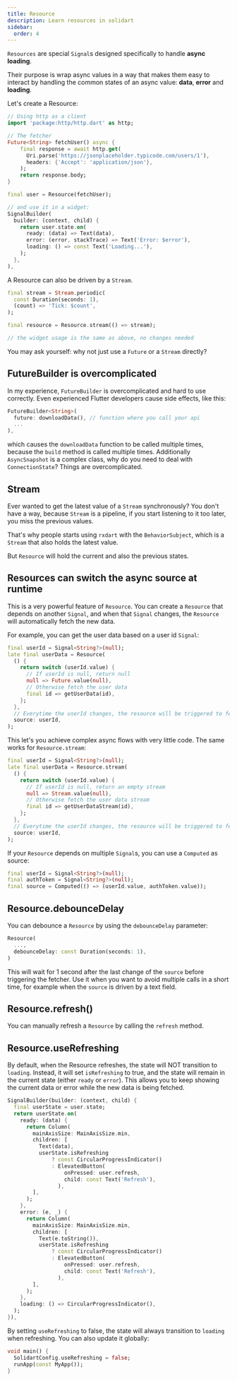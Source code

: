 ```yaml
---
title: Resource
description: Learn resources in solidart
sidebar:
  order: 4
---
```


`Resources` are special `Signal`s designed specifically to handle __async loading__.

Their purpose is wrap async values in a way that makes them easy to interact by handling the common states of an async value: __data__, __error__ and __loading__.

Let's create a Resource:

```dart
// Using http as a client
import 'package:http/http.dart' as http;

// The fetcher
Future<String> fetchUser() async {
    final response = await http.get(
      Uri.parse('https://jsonplaceholder.typicode.com/users/1'),
      headers: {'Accept': 'application/json'},      
    );
    return response.body;
}

final user = Resource(fetchUser);

// and use it in a widget:
SignalBuilder(
  builder: (context, child) {
    return user.state.on(
      ready: (data) => Text(data),
      error: (error, stackTrace) => Text('Error: $error'),
      loading: () => const Text('Loading...'),
    );
  },
),
```

A Resource can also be driven by a `Stream`.

```dart
final stream = Stream.periodic(
  const Duration(seconds: 1),
  (count) => 'Tick: $count',
);

final resource = Resource.stream(() => stream);

// the widget usage is the same as above, no changes needed
```

You may ask yourself: why not just use a `Future` or a `Stream` directly?

## FutureBuilder is overcomplicated

In my experience, `FutureBuilder` is overcomplicated and hard to use correctly.
Even experienced Flutter developers cause side effects, like this:
```dart
FutureBuilder<String>(
  future: downloadData(), // function where you call your api
  ...
),
```

which causes the `downloadData` function to be called multiple times, because the `build` method is called multiple times.
Additionally `AsyncSnapshot` is a complex class, why do you need to deal with `ConnectionState`? Things are overcomplicated.

## Stream

Ever wanted to get the latest value of a `Stream` synchronously?
You don't have a way, because `Stream` is a pipeline, if you start listening to it too later, you miss the previous values.

That's why people starts using `rxdart` with the `BehaviorSubject`, which is a `Stream` that also holds the latest value.

But `Resource` will hold the current and also the previous states.

## Resources can switch the async source at runtime

This is a very powerful feature of `Resource`.
You can create a `Resource` that depends on another `Signal`, and when that `Signal` changes, the `Resource` will automatically fetch the new data.

For example, you can get the user data based on a user id `Signal`:

```dart
final userId = Signal<String?>(null);
late final userData = Resource(
  () {
    return switch (userId.value) {
      // If userId is null, return null
      null => Future.value(null),
      // Otherwise fetch the user data
      final id => getUserData(id),
    };
  },
  // Everytime the userId changes, the resource will be triggered to fetch new data
  source: userId,
);
```

This let's you achieve complex async flows with very little code.
The same works for `Resource.stream`:

```dart
final userId = Signal<String?>(null);
late final userData = Resource.stream(
  () {
    return switch (userId.value) {
      // If userId is null, return an empty stream
      null => Stream.value(null),
      // Otherwise fetch the user data stream
      final id => getUserDataStream(id),
    };
  },
  // Everytime the userId changes, the resource will be triggered to fetch new data
  source: userId,
);
```

If your `Resource` depends on multiple `Signal`s, you can use a `Computed` as source:

```dart
final userId = Signal<String?>(null);
final authToken = Signal<String?>(null);
final source = Computed(() => (userId.value, authToken.value));
```

## Resource.debounceDelay

You can debounce a `Resource` by using the `debounceDelay` parameter:

```dart
Resource(
  ...,
  debounceDelay: const Duration(seconds: 1),
)
```

This will wait for 1 second after the last change of the `source` before triggering the fetcher.
Use it when you want to avoid multiple calls in a short time, for example when the `source` is driven by a text field.

## Resource.refresh()

You can manually refresh a `Resource` by calling the `refresh` method.

## Resource.useRefreshing

By default, when the Resource refreshes, the state will NOT transition to `loading`.
Instead, it will set `isRefreshing` to true, and the state will remain in the current state (either `ready` or `error`).
This allows you to keep showing the current data or error while the new data is being fetched.

```dart
SignalBuilder(builder: (context, child) {
  final userState = user.state;
  return userState.on(
    ready: (data) {
      return Column(
        mainAxisSize: MainAxisSize.min,
        children: [
          Text(data),
          userState.isRefreshing
              ? const CircularProgressIndicator()
              : ElevatedButton(
                  onPressed: user.refresh,
                  child: const Text('Refresh'),
                ),
        ],
      );
    },
    error: (e, _) {
      return Column(
        mainAxisSize: MainAxisSize.min,
        children: [
          Text(e.toString()),
          userState.isRefreshing
              ? const CircularProgressIndicator()
              : ElevatedButton(
                  onPressed: user.refresh,
                  child: const Text('Refresh'),
                ),
        ],
      );
    },
    loading: () => CircularProgressIndicator(),
  );
}),
```

By setting `useRefreshing` to false, the state will always transition to `loading` when refreshing.
You can also update it globally:
```dart
void main() {
  SolidartConfig.useRefreshing = false;
  runApp(const MyApp());
}
```
